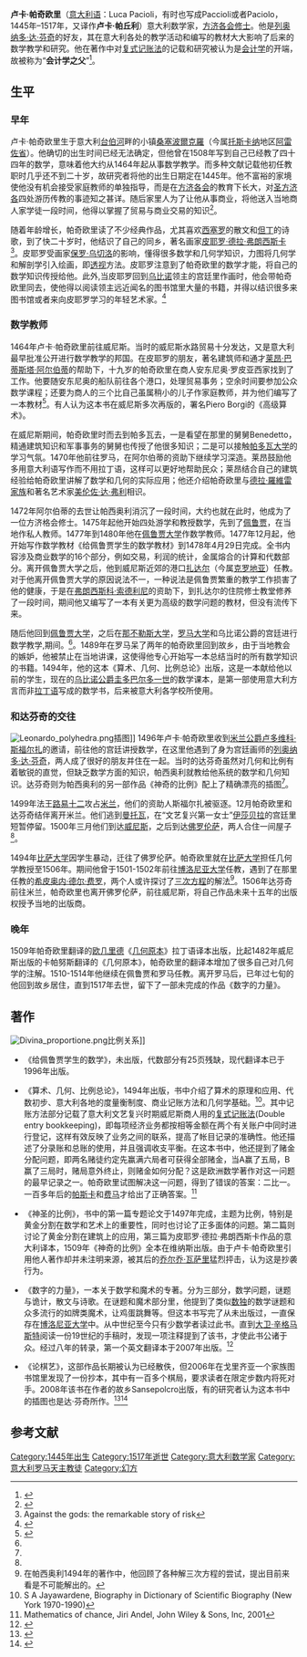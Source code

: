 {{Infobox person
 |name        = Luca Bartolomeo de Pacioli<BR/>卢卡·帕丘利
 |image       = Pacioli.jpg
 |image_size  = 
 |alt         = Portrait of Luca Pacioli
 |caption     = 油画据称为[[雅各布·德巴尔巴里|雅各布·德巴尔巴里]]所作, 1495<ref>{{Cite web|title=THE ENIGMA OF LUCA PACIOLI'S PORTRAIT|url=http://www.ritrattopacioli.it/texting.htm|website=RitrattoPacioli|accessdate=30 January 2015|archive-date=2016-01-29|archive-url=https://web.archive.org/web/20160129152243/http://www.ritrattopacioli.it/texting.htm|dead-url=no}}</ref>
 |birth_date  = {{circa}} 1447<ref name="Treccani">{{Cite encyclopedia|title=PACIOLI, Luca|encyclopedia=Dizionario Biografico degli Italiani|language=it|volume=80|year=2014|last=Di Teodoro|first=Francesco Paolo|publisher=Treccani|url=http://www.treccani.it/enciclopedia/luca-pacioli_%28Dizionario-Biografico%29/|accessdate=30 January 2015|archive-date=2019-04-26|archive-url=https://web.archive.org/web/20190426185731/http://www.treccani.it/enciclopedia/luca-pacioli_(Dizionario-Biografico)|dead-url=no}}</ref>
 |birth_place = [[佛罗伦萨共和国|佛罗伦萨共和国]]，[[桑塞波尔克罗|桑塞波尔克罗]],
 |death_date  = {{Death date and age|df=yes|1517|6|19|1447}}
 |death_place = 佛罗伦萨共和国，桑塞波尔克罗,
 |occupation  = 修道士, 数学家, 作家
 |known_for   = ''《算术、几何、比例总论》'',<br/>''《神圣比例论》'',<br/>[[复式簿记|复式簿记]]
}}

'''卢卡·帕奇欧里'''（[[意大利语|意大利语]]：Luca Pacioli，有时也写成Paccioli或者Paciolo，1445年–1517年，又译作'''卢卡·帕丘利'''）意大利数学家，[[方济各会|方济各会]][[修士|修士]]。他是[[列奥纳多·达·芬奇|列奥纳多·达·芬奇]]的好友，其在意大利各处的教学活动和编写的教材大大影响了后来的数学教学和研究。他在著作中对[[复式记账法|复式记账法]]的记载和研究被认为是[[会计学|会计学]]的开端，故被称为“'''会计学之父'''”<ref>{{cite web |url=http://acct.tamu.edu/smith/ethics/pacioli.htm |title=存档副本 |accessdate=2009-04-07 |deadurl=yes |archiveurl=https://web.archive.org/web/20110818055709/http://acct.tamu.edu/smith/ethics/pacioli.htm |archivedate=2011-08-18 }}</ref>。

==生平==
===早年===
卢卡·帕奇欧里生于意大利[[台伯河|台伯河]]畔的小镇[[桑塞波爾克羅|桑塞波爾克羅]]（今属[[托斯卡纳|托斯卡纳]]地区[[阿雷佐省|阿雷佐省]]）。他确切的出生时间已经无法确定，但他曾在1508年写到自己已经教了四十四年的数学，意味着他大约从1464年起从事数学教学。而多种文献记载他初任教职时几乎还不到二十岁，故研究者将他的出生日期定在1445年。他不富裕的家境使他没有机会接受家庭教师的单独指导，而是在[[方济各会|方济各会]]的教育下长大，对[[圣方济各|圣方济各]]四处游历传教的事迹知之甚详。随后家里人为了让他从事商业，将他送入当地商人家学徒一段时间，他得以掌握了贸易与商业交易的知识<ref>{{cite book |title= No Royal Road, Luca Pacioli And His Times|last=Emmett Taylor|first=Robert|year=1942|publisher=the University of North Carolina Press|location= |isbn=|page = 9-15}}</ref>。

随着年龄增长，帕奇欧里读了不少经典作品，尤其喜欢[[西塞罗|西塞罗]]的散文和[[但丁|但丁]]的诗歌，到了快二十岁时，他结识了自己的同乡，著名画家[[皮耶罗·德拉·弗朗切斯卡|皮耶罗·德拉·弗朗西斯卡]]<ref name="#1">Against the gods: the remarkable story of risk</ref>。皮耶罗受画家[[保罗·乌切洛|保罗·乌切洛]]的影响，懂得很多数学和几何学知识，力图将几何学和解剖学引入绘画，即[[透视|透视]]方法。皮耶罗注意到了帕奇欧里的数学才能，将自己的数学知识传授给他。此外,当皮耶罗回到[[乌比诺|乌比诺]]领主{{tsl|en|Francesco Filelfo|费德里科·达·蒙太费尔特罗}}的宫廷里作画时，他会带帕奇欧里同去，使他得以阅读领主远近闻名的图书馆里大量的书籍，并得以结识很多来图书馆或者来向皮耶罗学习的年轻艺术家。<ref>{{cite book |title= No Royal Road, Luca Pacioli And His Times|last=Emmett Taylor|first=Robert|year=1942|publisher=the University of North Carolina Press|location= |isbn=|page = 17-43}}</ref>

===数学教师===
1464年卢卡·帕奇欧里前往威尼斯。当时的威尼斯水路贸易十分发达，又是意大利最早批准公开进行数学教学的邦国。在皮耶罗的朋友，著名建筑师和通才[[莱昂·巴蒂斯塔·阿尔伯蒂|莱昂·巴蒂斯塔·阿尔伯蒂]]的帮助下，十九岁的帕奇欧里在商人安东尼奥·罗皮亚西家找到了工作。他要随安东尼奥的船队前往各个港口，处理贸易事务；空余时间要参加公众数学课程；还要为商人的三个比自己虽属稍小的儿子作家庭教师，并为他们编写了一本教材<ref name="#2">{{cite web |url=http://www.gap-system.org/~history/Biographies/Pacioli.html |title=存档副本 |accessdate=2011-07-30 |deadurl=yes |archiveurl=https://web.archive.org/web/20110826072318/http://www.gap-system.org/~history/Biographies/Pacioli.html |archivedate=2011-08-26 }}</ref>。有人认为这本书在威尼斯多次再版的，署名Piero Borgi的《高级算术》。

在威尼斯期间，帕奇欧里时而去到帕多瓦去，一是看望在那里的舅舅Benedetto，精通建筑知识和军事事务的舅舅也传授了他很多知识；二是可以接触[[帕多瓦大学|帕多瓦大学]]的学习气氛。1470年他前往罗马，在阿尔伯蒂的资助下继续学习深造。莱昂鼓励他多用意大利语写作而不用拉丁语，这样可以更好地帮助民众；莱昂结合自己的建筑经验给帕奇欧里讲解了数学和几何的实际应用；他还介绍帕奇欧里与[[德拉·羅維雷家族|德拉·羅維雷家族]]和著名艺术家[[美伦佐·达·弗利|美伦佐·达·弗利]]相识。

1472年阿尔伯蒂的去世让帕西奥利消沉了一段时间，大约也就在此时，他成为了一位方济格会修士。1475年起他开始四处游学和教授数学，先到了[[佩鲁贾|佩鲁贾]]，在当地作私人教师。1477年到1480年他在[[佩鲁贾大学|佩鲁贾大学]]作数学教师。1477年12月起，他开始写作数学教材《给佩鲁贾学生的数学教材》到1478年4月29日完成。全书内容涉及商业数学的16个部分，例如交易，利润的统计，金属熔合的计算和代数部分。离开佩鲁贾大学之后，他到威尼斯近郊的港口[[扎达尔|扎达尔]]（今属[[克罗地亚|克罗地亚]]）任教。对于他离开佩鲁贾大学的原因说法不一，一种说法是佩鲁贾繁重的教学工作损害了他的健康，于是在[[弗朗西斯科·索德利尼|弗朗西斯科·索德利尼]]的资助下，到扎达尔的住院修士教堂修养了一段时间，期间他又编写了一本有关更为高级的数学问题的教材，但没有流传下来。

随后他回到[[佩鲁贾大学|佩鲁贾大学]]，之后在[[那不勒斯大学|那不勒斯大学]]，[[罗马大学|罗马大学]]和乌比诺公爵的宫廷进行数学教学,期间。<ref name="#2"/>。1489年在罗马呆了两年的帕奇欧里回到故乡，由于当地教会的嫉妒，他被禁止在当地讲课，这使得他专心开始写一本总结当时的所有数学知识的书籍。1494年，他的这本《算术、几何、比例总论》出版，这是一本献给他以前的学生，现在的[[乌比诺公爵|乌比诺公爵]][[圭多巴尔多一世|圭多巴尔多一世]]的数学课本，是第一部使用意大利方言而非[[拉丁语|拉丁语]]写成的数学书，后来被意大利各学校所使用。

===和达芬奇的交往===
[[File:Leonardo_polyhedra.png|thumb]]插图]]
1496年卢卡·帕奇欧里收到[[米兰公爵|米兰公爵]][[卢多维科·斯福尔扎|卢多维科·斯福尔扎]]的邀请，前往他的宫廷讲授数学，在这里他遇到了身为宫廷画师的[[列奥纳多·达·芬奇|列奥纳多·达·芬奇]]，两人成了很好的朋友并住在一起。当时的达芬奇虽然对几何和比例有着敏锐的直觉，但缺乏数学方面的知识，帕西奥利就教给他系统的数学和几何知识。达芬奇则为帕西奥利的另一部作品《神奇的比例》配上了精确漂亮的插图<ref name="#1"/>。

1499年法王[[路易十二|路易十二]]攻占[[米兰|米兰]]，他们的资助人斯福尔扎被驱逐。12月帕奇欧里和达芬奇结伴离开米兰。他们逃到[[曼托瓦|曼托瓦]]，在“文艺复兴第一女士”[[伊莎貝拉·埃斯特|伊莎贝拉]]的宫廷里短暂停留。1500年三月他们到达[[威尼斯|威尼斯]]，之后到达[[佛罗伦萨|佛罗伦萨]]，两人合住一间屋子<ref name="#2"/>。

1494年[[比萨大学|比萨大学]]因学生暴动，迁往了佛罗伦萨。帕奇欧里就在[[比萨大学|比萨大学]]担任几何学教授至1506年。期间他曾于1501-1502年前往[[博洛尼亚大学|博洛尼亚大学]]任教，遇到了在那里任教的[[希皮奥内·德尔·费罗|希皮奥内·德尔·费罗]]，两个人或许探讨了[[三次方程|三次方程]]的解法<ref>在帕西奥利1494年的著作中，他回顾了各种解三次方程的尝试，提出目前来看是不可能解出的。</ref>。1506年达芬奇前往米兰，帕奇欧里也离开佛罗伦萨，前往威尼斯，将自己作品未来十五年的出版权授予当地的出版商。

===晚年===
1509年帕奇欧里翻译的[[欧几里德|欧几里德]]《[[几何原本|几何原本]]》拉丁语译本出版，比起1482年威尼斯出版的卡帕努斯翻译的《几何原本》，帕奇欧里的翻译本增加了很多自己对几何学的注解。1510-1514年他继续在佩鲁贾和罗马任教。离开罗马后，已年过七旬的他回到故乡居住，直到1517年去世，留下了一部未完成的作品《数字的力量》。

==著作==
[[Image:Divina_proportione.png|thumb]]比例关系]]
*《给佩鲁贾学生的数学》，未出版，代数部分有25页残缺，现代翻译本已于1996年出版。

*《算术、几何、比例总论》，1494年出版，书中介绍了算术的原理和应用、代数初步、意大利各地的度量衡制度、商业记账方法和几何学基础。<ref>S A Jayawardene, Biography in Dictionary of Scientific Biography (New York 1970-1990) </ref>。其中记账方法部分记载了意大利文艺复兴时期威尼斯商人用的[[复式记账法|复式记账法]](Double entry bookkeeping)，即每项经济业务都按相等金额在两个有关账户中同时进行登记，这样有效反映了业务之间的联系，提高了帐目记录的准确性。他还描述了分录账和总账的使用，并且强调收支平衡。在这本书中，他还提到了赌金分配问题，即两名赌徒约定先赢满六局者可获得全部赌金，当A赢了五局，B赢了三局时，赌局意外终止，则赌金如何分配？这是欧洲数学著作对这一问题的最早记录之一。帕奇欧里试图解决这一问题，得到了错误的答案：二比一。一百多年后的[[帕斯卡|帕斯卡]]和[[费马|费马]]才给出了正确答案。<ref> Mathematics of chance, Jiri Andel, John Wiley & Sons, Inc, 2001</ref>

*《神圣的比例》，书中的第一篇专题论文于1497年完成，主题为比例，特别是黄金分割在数学和艺术上的重要性，同时也讨论了正多面体的问题。第二篇则讨论了黄金分割在建筑上的应用，第三篇为皮耶罗·德拉·弗朗西斯卡作品的意大利译本，1509年《神奇的比例》全本在维纳斯出版。由于卢卡·帕奇欧里引用他人著作却并未注明来源，被其后的[[乔尔乔·瓦萨里|乔尔乔·瓦萨里]]猛烈抨击，认为这是抄袭行为。

*《数字的力量》，一本关于数学和魔术的专著。分为三部分，数学问题，谜题与诡计，散文与诗歌。在谜题和魔术部分里，他提到了类似[[数独|数独]]的数学谜题和众多流行的如牌类魔术，让鸡蛋跳舞等。但这本书写完了从未出版过，一直保存在[[博洛尼亚大学|博洛尼亚大学]]中。从中世纪至今只有少数学者读过此书。直到[[大卫·辛格马斯特|大卫·辛格马斯特]]阅读一份19世纪的手稿时，发现一项注释提到了该书，才使此书公诸于众。经过八年的转录，第一个英文翻译本于2007年出版。<ref>{{Cite web |url=http://www.guardian.co.uk/italy/story/0,,2053433,00.html |title=Guardian.co.uk |access-date=2011-07-30 |archive-date=2007-11-06 |archive-url=https://web.archive.org/web/20071106064604/http://www.guardian.co.uk/italy/story/0,,2053433,00.html |dead-url=no }}</ref>

*《论棋艺》，这部作品长期被认为已经散佚，但2006年在戈里齐亚一个家族图书馆里发现了一份抄本，其中有一百多个棋局，要求读者在限定步数内将死对手。2008年该书在作者的故乡Sansepolcro出版，有的研究者认为这本书中的插图也是达·芬奇所作。<ref>{{Cite web |url=http://www.timesonline.co.uk/tol/life_and_style/court_and_social/article3523718.ece |title=Times Online: Renaissance chess master and the Da Vinci decode mystery |access-date=2011-07-30 |archive-date=2008-05-09 |archive-url=https://web.archive.org/web/20080509143211/http://www.timesonline.co.uk/tol/life_and_style/court_and_social/article3523718.ece |dead-url=no }}</ref><ref>{{Cite web |url=http://www.usatoday.com/tech/science/discoveries/2008-03-14-leondardo-chess-puzzles_N.htm |title=Experts link Leonardo da Vinci to chess puzzles |access-date=2011-07-30 |archive-date=2012-04-22 |archive-url=https://web.archive.org/web/20120422003333/http://www.usatoday.com/tech/science/discoveries/2008-03-14-leondardo-chess-puzzles_N.htm |dead-url=no }}</ref>

==参考文献==
<references/>

{{Authority control}}
[[Category:1445年出生|Category:1445年出生]]
[[Category:1517年逝世|Category:1517年逝世]]
[[Category:意大利数学家|Category:意大利数学家]]
[[Category:意大利罗马天主教徒|Category:意大利罗马天主教徒]]
[[Category:幻方|Category:幻方]]